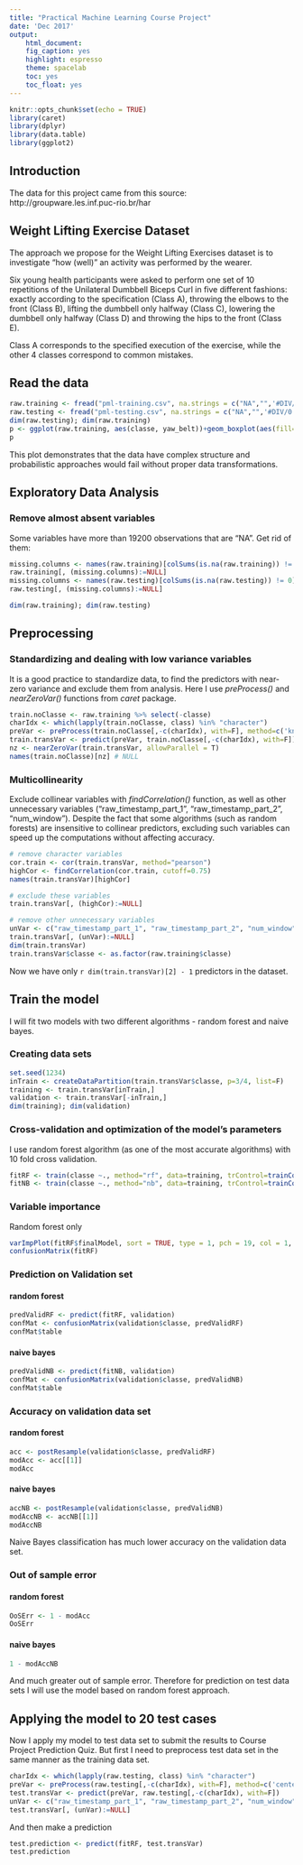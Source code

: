 ```yaml
---
title: "Practical Machine Learning Course Project"
date: 'Dec 2017'
output:
    html_document:
    fig_caption: yes
    highlight: espresso
    theme: spacelab
    toc: yes
    toc_float: yes
---
```


```r
knitr::opts_chunk$set(echo = TRUE)
library(caret)
library(dplyr)
library(data.table)
library(ggplot2)
```

## Introduction

The data for this project came from this source: http://groupware.les.inf.puc-rio.br/har


## Weight Lifting Exercise Dataset

The approach we propose for the Weight Lifting Exercises dataset is to investigate "how (well)" an activity was performed by the wearer.

Six young health participants were asked to perform one set of 10 repetitions of the Unilateral Dumbbell Biceps Curl in five different fashions: exactly according to the specification (Class A), throwing the elbows to the front (Class B), lifting the dumbbell only halfway (Class C), lowering the dumbbell only halfway (Class D) and throwing the hips to the front (Class E).

Class A corresponds to the specified execution of the exercise, while the other 4 classes correspond to common mistakes.

## Read the data

```r
raw.training <- fread("pml-training.csv", na.strings = c("NA","",'#DIV/0!'))
raw.testing <- fread("pml-testing.csv", na.strings = c("NA","",'#DIV/0!'))
dim(raw.testing); dim(raw.training)
p <- ggplot(raw.training, aes(classe, yaw_belt))+geom_boxplot(aes(fill=classe), alpha=0.3)+geom_violin(aes(fill=classe), alpha=0.3)+theme(legend.position = "NA")
p
```

This plot demonstrates that the data have complex structure and probabilistic approaches would fail without proper data transformations.

## Exploratory Data Analysis

### Remove almost absent variables

Some variables have more than 19200 observations that are "NA".
Get rid of them:

```r
missing.columns <- names(raw.training)[colSums(is.na(raw.training)) != 0]
raw.training[, (missing.columns):=NULL]
missing.columns <- names(raw.testing)[colSums(is.na(raw.testing)) != 0]
raw.testing[, (missing.columns):=NULL]

dim(raw.training); dim(raw.testing)
```

## Preprocessing

### Standardizing and dealing with low variance variables

It is a good practice to standardize data, to find the predictors with near-zero variance and exclude them from analysis. Here I use *preProcess()* and *nearZeroVar()* functions from *caret* package.

```r
train.noClasse <- raw.training %>% select(-classe)
charIdx <- which(lapply(train.noClasse, class) %in% "character")
preVar <- preProcess(train.noClasse[,-c(charIdx), with=F], method=c('knnImpute', 'center', 'scale'))
train.transVar <- predict(preVar, train.noClasse[,-c(charIdx), with=F])
nz <- nearZeroVar(train.transVar, allowParallel = T)
names(train.noClasse)[nz] # NULL
```

### Multicollinearity

Exclude collinear variables with *findCorrelation()* function, as well as other unnecessary variables ("raw_timestamp_part_1", "raw_timestamp_part_2", "num_window"). Despite the fact that some algorithms (such as random forests) are insensitive to collinear predictors, excluding such variables can speed up the computations without affecting accuracy.

```r
# remove character variables
cor.train <- cor(train.transVar, method="pearson")
highCor <- findCorrelation(cor.train, cutoff=0.75)
names(train.transVar)[highCor]

# exclude these variables
train.transVar[, (highCor):=NULL]

# remove other unnecessary variables
unVar <- c("raw_timestamp_part_1", "raw_timestamp_part_2", "num_window")
train.transVar[, (unVar):=NULL]
dim(train.transVar)
train.transVar$classe <- as.factor(raw.training$classe)
```

Now we have only `r dim(train.transVar)[2] - 1` predictors in the dataset.

## Train the model

I will fit two models with two different algorithms - random forest and naive bayes.

### Creating data sets

```r
set.seed(1234)
inTrain <- createDataPartition(train.transVar$classe, p=3/4, list=F)
training <- train.transVar[inTrain,]
validation <- train.transVar[-inTrain,]
dim(training); dim(validation)
```


### Cross-validation and optimization of the model's parameters

I use random forest algorithm (as one of the most accurate algorithms) with 10 fold cross validation.

```r
fitRF <- train(classe ~., method="rf", data=training, trControl=trainControl(method='cv', number=10), allowParallel=TRUE, importance=TRUE )
fitNB <- train(classe ~., method="nb", data=training, trControl=trainControl(method='cv', number=10), allowParallel=TRUE, importance=TRUE)
```

### Variable importance

Random forest only

```r
varImpPlot(fitRF$finalModel, sort = TRUE, type = 1, pch = 19, col = 1, cex = 0.6, main = "Importance of the Individual Predictors (RF)")
confusionMatrix(fitRF)
```

### Prediction on Validation set

#### random forest

```r
predValidRF <- predict(fitRF, validation)
confMat <- confusionMatrix(validation$classe, predValidRF)
confMat$table
```

#### naive bayes

```r
predValidNB <- predict(fitNB, validation)
confMat <- confusionMatrix(validation$classe, predValidNB)
confMat$table
```


### Accuracy on validation data set

#### random forest

```r
acc <- postResample(validation$classe, predValidRF)
modAcc <- acc[[1]]
modAcc
```

#### naive bayes

```r
accNB <- postResample(validation$classe, predValidNB)
modAccNB <- accNB[[1]]
modAccNB
```

Naive Bayes classification has much lower accuracy on the validation data set.

### Out of sample error

#### random forest

```r
OoSErr <- 1 - modAcc
OoSErr
```

#### naive bayes

```r
1 - modAccNB
```

And much greater out of sample error. Therefore for prediction on test data sets I will use the model based on random forest approach.

## Applying the model to 20 test cases

Now I apply my model to test data set to submit the results to Course Project Prediction Quiz.
But first I need to preprocess test data set in the same manner as the training data set.

```r
charIdx <- which(lapply(raw.testing, class) %in% "character")
preVar <- preProcess(raw.testing[,-c(charIdx), with=F], method=c('center', 'scale'))
test.transVar <- predict(preVar, raw.testing[,-c(charIdx), with=F])
unVar <- c("raw_timestamp_part_1", "raw_timestamp_part_2", "num_window", "problem_id")
test.transVar[, (unVar):=NULL]
```

And then make a prediction

```r
test.prediction <- predict(fitRF, test.transVar)
test.prediction
```

